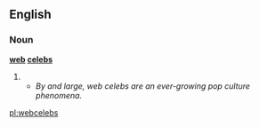 ==English==

===Noun===
'''[[web]] [[celeb]]s'''

# {{plural of|web celeb}}
#* ''By and large, web celebs are an ever-growing pop culture phenomena.''

[[pl:webcelebs]]